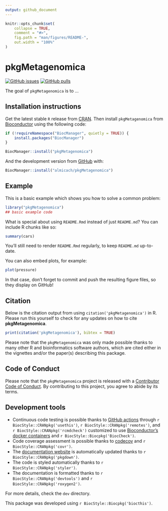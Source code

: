 ```yaml
---
output: github_document
---
```


<!-- README.md is generated from README.Rmd. Please edit that file -->

```r
knitr::opts_chunk$set(
    collapse = TRUE,
    comment = "#>",
    fig.path = "man/figures/README-",
    out.width = "100%"
)
```

# pkgMetagenomica

<!-- badges: start -->
[![GitHub issues](https://img.shields.io/github/issues/almicach/pkgMetagenomica)](https://github.com/almicach/pkgMetagenomica/issues)
[![GitHub pulls](https://img.shields.io/github/issues-pr/almicach/pkgMetagenomica)](https://github.com/almicach/pkgMetagenomica/pulls)
<!-- badges: end -->

The goal of `pkgMetagenomica` is to ...

## Installation instructions

Get the latest stable `R` release from [CRAN](http://cran.r-project.org/). Then install `pkgMetagenomica` from [Bioconductor](http://bioconductor.org/) using the following code:

```r
if (!requireNamespace("BiocManager", quietly = TRUE)) {
    install.packages("BiocManager")
}

BiocManager::install("pkgMetagenomica")
```

And the development version from [GitHub](https://github.com/almicach/pkgMetagenomica) with:

```r
BiocManager::install("almicach/pkgMetagenomica")
```
## Example

This is a basic example which shows you how to solve a common problem:

```r
library("pkgMetagenomica")
## basic example code
```

What is special about using `README.Rmd` instead of just `README.md`? You can include R chunks like so:

```r
summary(cars)
```

You'll still need to render `README.Rmd` regularly, to keep `README.md` up-to-date.

You can also embed plots, for example:

```r
plot(pressure)
```

In that case, don't forget to commit and push the resulting figure files, so they display on GitHub!

## Citation

Below is the citation output from using `citation('pkgMetagenomica')` in R. Please
run this yourself to check for any updates on how to cite __pkgMetagenomica__.

```r
print(citation('pkgMetagenomica'), bibtex = TRUE)
```

Please note that the `pkgMetagenomica` was only made possible thanks to many other R and bioinformatics software authors, which are cited either in the vignettes and/or the paper(s) describing this package.

## Code of Conduct

Please note that the `pkgMetagenomica` project is released with a [Contributor Code of Conduct](http://bioconductor.org/about/code-of-conduct/). By contributing to this project, you agree to abide by its terms.

## Development tools

* Continuous code testing is possible thanks to [GitHub actions](https://www.tidyverse.org/blog/2020/04/usethis-1-6-0/)  through `r BiocStyle::CRANpkg('usethis')`, `r BiocStyle::CRANpkg('remotes')`, and `r BiocStyle::CRANpkg('rcmdcheck')` customized to use [Bioconductor's docker containers](https://www.bioconductor.org/help/docker/) and `r BiocStyle::Biocpkg('BiocCheck')`.
* Code coverage assessment is possible thanks to [codecov](https://codecov.io/gh) and `r BiocStyle::CRANpkg('covr')`.
* The [documentation website](http://almicach.github.io/pkgMetagenomica) is automatically updated thanks to `r BiocStyle::CRANpkg('pkgdown')`.
* The code is styled automatically thanks to `r BiocStyle::CRANpkg('styler')`.
* The documentation is formatted thanks to `r BiocStyle::CRANpkg('devtools')` and `r BiocStyle::CRANpkg('roxygen2')`.

For more details, check the `dev` directory.

This package was developed using `r BiocStyle::Biocpkg('biocthis')`.


